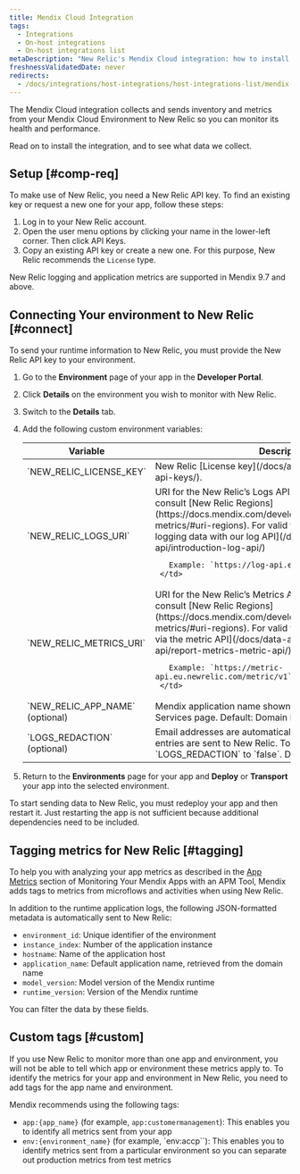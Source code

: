 ```yaml
---
title: Mendix Cloud Integration
tags:
  - Integrations
  - On-host integrations
  - On-host integrations list
metaDescription: "New Relic's Mendix Cloud integration: how to install it and configure it, and what data it reports."
freshnessValidatedDate: never
redirects:
  - /docs/integrations/host-integrations/host-integrations-list/mendix-cloud-integration
---
```


The Mendix Cloud integration collects and sends inventory and metrics from your Mendix Cloud Environment to New Relic so you can monitor its health and performance.

Read on to install the integration, and to see what data we collect.

## Setup [#comp-req]

To make use of New Relic, you need a New Relic API key. To find an existing key or request a new one for your app, follow these steps:

1. Log in to your New Relic account.
2. Open the user menu options by clicking your name in the lower-left corner. Then click API Keys.
3. Copy an existing API key or create a new one. For this purpose, New Relic recommends the `License` type.

<Callout variant="important">
New Relic logging and application metrics are supported in Mendix 9.7 and above.
</Callout>

## Connecting Your environment to New Relic [#connect]

To send your runtime information to New Relic, you must provide the New Relic API key to your environment.

1. Go to the <DoNotTranslate>**Environment**</DoNotTranslate> page of your app in the <DoNotTranslate>**Developer Portal**</DoNotTranslate>.
2. Click <DoNotTranslate>**Details**</DoNotTranslate> on the environment you wish to monitor with New Relic.
3. Switch to the <DoNotTranslate>**Details**</DoNotTranslate> tab.
4. Add the following custom environment variables:
    <table>
      <thead>
      <tr>
        <th>
          Variable
        </th>
        <th>
          Description
        </th>
      </tr>
      </thead>
      <tbody>
      <tr>
        <td>
          `NEW_RELIC_LICENSE_KEY`
        </td>
        <td>
          New Relic [License key](/docs/apis/intro-apis/new-relic-api-keys/).
        </td>
      </tr>
      <tr>
        <td>
          `NEW_RELIC_LOGS_URI`
        </td>
        <td>
          URI for the New Relic’s Logs API. For more information, consult [New Relic Regions](https://docs.mendix.com/developerportal/operate/newrelic-metrics/#uri-regions). For valid values, see [Send your logging data with our log API](/docs/logs/log-api/introduction-log-api/)
    
          Example: `https://log-api.eu.newrelic.com/log/v1`
        </td>
      </tr>
      <tr>
        <td>
          `NEW_RELIC_METRICS_URI`
        </td>
        <td>
          URI for the New Relic’s Metrics API. For more information, consult [New Relic Regions](https://docs.mendix.com/developerportal/operate/newrelic-metrics/#uri-regions). For valid values, see [Report metrics via the metric API](/docs/data-apis/ingest-apis/metric-api/report-metrics-metric-api/).
    
          Example: `https://metric-api.eu.newrelic.com/metric/v1`.
        </td>
      </tr>
      <tr>
        <td>
          `NEW_RELIC_APP_NAME`
          (optional)
        </td>
        <td>
          Mendix application name shown on New Relic’s APM & Services page. Default: Domain host name.
        </td>
      </tr>
      <tr>
        <td>
          `LOGS_REDACTION`
          (optional)
        </td>
        <td>
          Email addresses are automatically redacted before log entries are sent to New Relic. To disable this redaction, set `LOGS_REDACTION` to `false`. Default: `true`.
        </td>
      </tr>
      </tbody>
    </table>
5. Return to the <DoNotTranslate>**Environments**</DoNotTranslate> page for your app and <DoNotTranslate>**Deploy**</DoNotTranslate> or <DoNotTranslate>**Transport**</DoNotTranslate> your app into the selected environment.

<Callout variant="important">
To start sending data to New Relic, you must redeploy your app and then restart it. Just restarting the app is not sufficient because additional dependencies need to be included.
</Callout>

## Tagging metrics for New Relic [#tagging]

To help you with analyzing your app metrics as described in the [App Metrics](https://docs.mendix.com/developerportal/operate/monitoring-with-apm/#app-metrics) section of Monitoring Your Mendix Apps with an APM Tool, Mendix adds tags to metrics from microflows and activities when using New Relic.

In addition to the runtime application logs, the following JSON-formatted metadata is automatically sent to New Relic:

* `environment_id`: Unique identifier of the environment
* `instance_index`: Number of the application instance
* `hostname`: Name of the application host
* `application_name`: Default application name, retrieved from the domain name
* `model_version`: Model version of the Mendix runtime
* `runtime_version`: Version of the Mendix runtime

You can filter the data by these fields.

## Custom tags [#custom]

If you use New Relic to monitor more than one app and environment, you will not be able to tell which app or environment these metrics apply to. To identify the metrics for your app and environment in New Relic, you need to add tags for the app name and environment.

Mendix recommends using the following tags:

* `app:{app_name}` (for example, `app:customermanagement`): This enables you to identify all metrics sent from your app
* `env:{environment_name}` (for example, `env:accp``): This enables you to identify metrics sent from a particular environment so you can separate out production metrics from test metrics